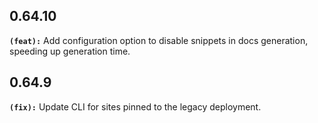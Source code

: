 ## 0.64.10
**`(feat):`** Add configuration option to disable snippets in docs generation, speeding up generation time.


## 0.64.9
**`(fix):`** Update CLI for sites pinned to the legacy deployment.



